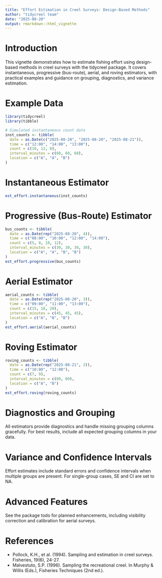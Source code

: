 ```yaml
---
title: "Effort Estimation in Creel Surveys: Design-Based Methods"
author: "tidycreel team"
date: "2025-08-20"
output: rmarkdown::html_vignette
---
```


# Introduction

This vignette demonstrates how to estimate fishing effort using design-based methods in creel surveys with the tidycreel package. It covers instantaneous, progressive (bus-route), aerial, and roving estimators, with practical examples and guidance on grouping, diagnostics, and variance estimation.

# Example Data

```r
library(tidycreel)
library(tibble)

# Simulated instantaneous count data
inst_counts <- tibble(
  date = as.Date(c("2025-08-20", "2025-08-20", "2025-08-21")),
  time = c("12:00", "14:00", "13:00"),
  count = c(10, 12, 8),
  interval_minutes = c(60, 60, 60),
  location = c("A", "A", "B")
)
```

# Instantaneous Estimator

```r
est_effort.instantaneous(inst_counts)
```

# Progressive (Bus-Route) Estimator

```r
bus_counts <- tibble(
  date = as.Date(rep("2025-08-20", 4)),
  time = c("08:00", "10:00", "12:00", "14:00"),
  count = c(5, 8, 10, 12),
  interval_minutes = c(30, 30, 30, 30),
  location = c("A", "A", "B", "B")
)
est_effort.progressive(bus_counts)
```

# Aerial Estimator

```r
aerial_counts <- tibble(
  date = as.Date(rep("2025-08-20", 3)),
  time = c("09:00", "11:00", "13:00"),
  count = c(15, 18, 20),
  interval_minutes = c(45, 45, 45),
  location = c("A", "B", "B")
)
est_effort.aerial(aerial_counts)
```

# Roving Estimator

```r
roving_counts <- tibble(
  date = as.Date(rep("2025-08-21", 2)),
  time = c("10:00", "12:00"),
  count = c(7, 9),
  interval_minutes = c(60, 60),
  location = c("A", "B")
)
est_effort.roving(roving_counts)
```

# Diagnostics and Grouping

All estimators provide diagnostics and handle missing grouping columns gracefully. For best results, include all expected grouping columns in your data.

# Variance and Confidence Intervals

Effort estimates include standard errors and confidence intervals when multiple groups are present. For single-group cases, SE and CI are set to NA.

# Advanced Features

See the package todo for planned enhancements, including visibility correction and calibration for aerial surveys.

# References

- Pollock, K.H., et al. (1994). Sampling and estimation in creel surveys. Fisheries, 19(6), 24-27.
- Malvestuto, S.P. (1996). Sampling the recreational creel. In Murphy & Willis (Eds.), Fisheries Techniques (2nd ed.).
